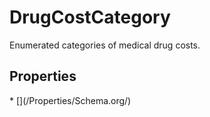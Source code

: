 
# DrugCostCategory

Enumerated categories of medical drug costs.

## Properties

<Grid>
* [](/Properties/Schema.org/)

</Grid>

